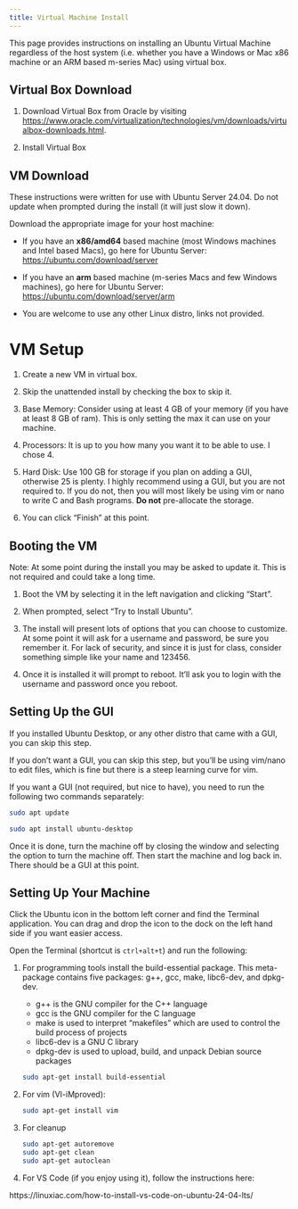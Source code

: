 ```yaml
---
title: Virtual Machine Install
---
```


This page provides instructions on installing an Ubuntu Virtual Machine regardless of the host system (i.e. whether you have a Windows or Mac x86 machine or an ARM based m-series Mac) using virtual box.


## Virtual Box Download

1. Download Virtual Box from Oracle by visiting [https://www.oracle.com/virtualization/technologies/vm/downloads/virtualbox-downloads.html](!https://www.oracle.com/virtualization/technologies/vm/downloads/virtualbox-downloads.html){target="_blank"}.

2. Install Virtual Box


## VM Download

These instructions were written for use with Ubuntu Server 24.04. Do not update when prompted during the install (it will just slow it down).

Download the appropriate image for your host machine:

- If you have an **x86/amd64** based machine (most Windows machines and Intel based Macs), go here for Ubuntu Server: [https://ubuntu.com/download/server](https://ubuntu.com/download/server)

- If you have an **arm** based machine (m-series Macs and few Windows machines), go here for Ubuntu Server: [https://ubuntu.com/download/server/arm](https://ubuntu.com/download/server/arm)

- You are welcome to use any other Linux distro, links not provided.

# VM Setup

1. Create a new VM in virtual box.

3. Skip the unattended install by checking the box to skip it.

4. Base Memory: Consider using at least 4 GB of your memory (if you have at least 8 GB of ram). This is only setting the max it can use on your machine.

5. Processors: It is up to you how many you want it to be able to use. I chose 4.

6. Hard Disk: Use 100 GB for storage if you plan on adding a GUI, otherwise 25 is plenty. I highly recommend using a GUI, but you are not required to. If you do not, then you will most likely be using vim or nano to write C and Bash programs. **Do not** pre-allocate the storage.

7. You can click "Finish" at this point.


## Booting the VM

Note: At some point during the install you may be asked to update it. This is not required and could take a long time.  

1. Boot the VM by selecting it in the left navigation and clicking "Start".

9. When prompted, select "Try to Install Ubuntu".

10. The install will present lots of options that you can choose to customize. At some point it will ask for a username and password, be sure you remember it. For lack of security, and since it is just for class, consider something simple like your name and 123456.

11. Once it is installed it will prompt to reboot. It'll ask you to login with the username and password once you reboot.


## Setting Up the GUI

If you installed Ubuntu Desktop, or any other distro that came with a GUI, you can skip this step.

If you don't want a GUI, you can skip this step, but you'll be using vim/nano to edit files, which is fine but there is a steep learning curve for vim.

If you want a GUI (not required, but nice to have), you need to run the following two commands separately:

```bash
sudo apt update
```

```bash
sudo apt install ubuntu-desktop
```

Once it is done, turn the machine off by closing the window and selecting the option to turn the machine off. Then start the machine and log back in. There should be a GUI at this point.

## Setting Up Your Machine

Click the Ubuntu icon in the bottom left corner and find the Terminal application. You can drag and drop the icon to the dock on the left hand side if you want easier access. 

Open the Terminal (shortcut is `ctrl+alt+t`) and run the following:


1. For programming tools install the build-essential package. This meta-package contains five packages: g++, gcc, make, libc6-dev, and dpkg-dev.

    - g++ is the GNU compiler for the C++ language
    - gcc is the GNU compiler for the C language
    - make is used to interpret "makefiles" which are used to control the build process of projects
    - libc6-dev is a GNU C library
    - dpkg-dev is used to upload, build, and unpack Debian source packages

    ```bash
    sudo apt-get install build-essential
    ```
    
2. For vim (VI-iMproved):

    ```Bash
    sudo apt-get install vim
    ```

3. For cleanup

    ```sh
    sudo apt-get autoremove
    sudo apt-get clean
    sudo apt-get autoclean
    ```

4. For VS Code (if you enjoy using it), follow the instructions here:

https://linuxiac.com/how-to-install-vs-code-on-ubuntu-24-04-lts/


